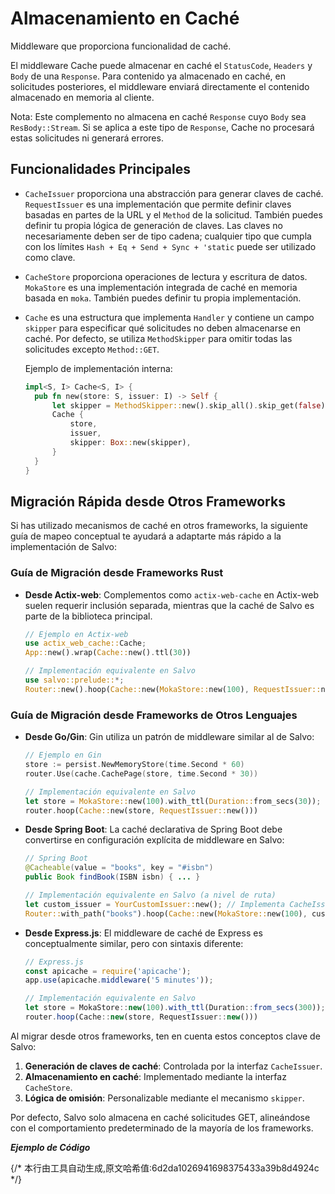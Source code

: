 # Almacenamiento en Caché  

Middleware que proporciona funcionalidad de caché.

El middleware Cache puede almacenar en caché el `StatusCode`, `Headers` y `Body` de una `Response`. Para contenido ya almacenado en caché, en solicitudes posteriores, el middleware enviará directamente el contenido almacenado en memoria al cliente.

Nota: Este complemento no almacena en caché `Response` cuyo `Body` sea `ResBody::Stream`. Si se aplica a este tipo de `Response`, Cache no procesará estas solicitudes ni generará errores.

## Funcionalidades Principales  

- `CacheIssuer` proporciona una abstracción para generar claves de caché. `RequestIssuer` es una implementación que permite definir claves basadas en partes de la URL y el `Method` de la solicitud. También puedes definir tu propia lógica de generación de claves. Las claves no necesariamente deben ser de tipo cadena; cualquier tipo que cumpla con los límites `Hash + Eq + Send + Sync + 'static` puede ser utilizado como clave.

- `CacheStore` proporciona operaciones de lectura y escritura de datos. `MokaStore` es una implementación integrada de caché en memoria basada en `moka`. También puedes definir tu propia implementación.

- `Cache` es una estructura que implementa `Handler` y contiene un campo `skipper` para especificar qué solicitudes no deben almacenarse en caché. Por defecto, se utiliza `MethodSkipper` para omitir todas las solicitudes excepto `Method::GET`.

  Ejemplo de implementación interna:

  ```rust
  impl<S, I> Cache<S, I> {
    pub fn new(store: S, issuer: I) -> Self {
        let skipper = MethodSkipper::new().skip_all().skip_get(false);
        Cache {
            store,
            issuer,
            skipper: Box::new(skipper),
        }
    }
  }
  ```

## Migración Rápida desde Otros Frameworks  

Si has utilizado mecanismos de caché en otros frameworks, la siguiente guía de mapeo conceptual te ayudará a adaptarte más rápido a la implementación de Salvo:

### Guía de Migración desde Frameworks Rust  

- **Desde Actix-web**: Complementos como `actix-web-cache` en Actix-web suelen requerir inclusión separada, mientras que la caché de Salvo es parte de la biblioteca principal.

  ```rust
  // Ejemplo en Actix-web
  use actix_web_cache::Cache;
  App::new().wrap(Cache::new().ttl(30))

  // Implementación equivalente en Salvo
  use salvo::prelude::*;
  Router::new().hoop(Cache::new(MokaStore::new(100), RequestIssuer::new()))
  ```

### Guía de Migración desde Frameworks de Otros Lenguajes  

- **Desde Go/Gin**: Gin utiliza un patrón de middleware similar al de Salvo:

  ```go
  // Ejemplo en Gin
  store := persist.NewMemoryStore(time.Second * 60)
  router.Use(cache.CachePage(store, time.Second * 30))
  ```

  ```rust
  // Implementación equivalente en Salvo
  let store = MokaStore::new(100).with_ttl(Duration::from_secs(30));
  router.hoop(Cache::new(store, RequestIssuer::new()))
  ```

- **Desde Spring Boot**: La caché declarativa de Spring Boot debe convertirse en configuración explícita de middleware en Salvo:

  ```java
  // Spring Boot
  @Cacheable(value = "books", key = "#isbn")
  public Book findBook(ISBN isbn) { ... }
  ```
  ```rust
  // Implementación equivalente en Salvo (a nivel de ruta)
  let custom_issuer = YourCustomIssuer::new(); // Implementa CacheIssuer
  Router::with_path("books").hoop(Cache::new(MokaStore::new(100), custom_issuer))
  ```

- **Desde Express.js**: El middleware de caché de Express es conceptualmente similar, pero con sintaxis diferente:

  ```javascript
  // Express.js
  const apicache = require('apicache');
  app.use(apicache.middleware('5 minutes'));

  // Implementación equivalente en Salvo
  let store = MokaStore::new(100).with_ttl(Duration::from_secs(300));
  router.hoop(Cache::new(store, RequestIssuer::new()))
  ```

Al migrar desde otros frameworks, ten en cuenta estos conceptos clave de Salvo:

1. **Generación de claves de caché**: Controlada por la interfaz `CacheIssuer`.
2. **Almacenamiento en caché**: Implementado mediante la interfaz `CacheStore`.
3. **Lógica de omisión**: Personalizable mediante el mecanismo `skipper`.

Por defecto, Salvo solo almacena en caché solicitudes GET, alineándose con el comportamiento predeterminado de la mayoría de los frameworks.

_**Ejemplo de Código**_  


<Tabs>
  <Tab label="main.rs">
    <CacheSimpleCode />
  </Tab>
  <Tab label="Cargo.toml">
    <CacheSimpleCargoCode />
  </Tab>
</Tabs>
{/* 本行由工具自动生成,原文哈希值:6d2da1026941698375433a39b8d4924c */}